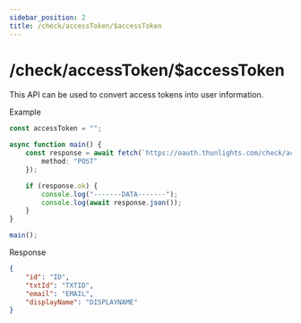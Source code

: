```yaml
---
sidebar_position: 2
title: /check/accessToken/$accessToken
---
```


# /check/accessToken/$accessToken

This API can be used to convert access tokens into user information.

Example

```ts
const accessToken = "";

async function main() {
	const response = await fetch(`https://oauth.thunlights.com/check/accessToken/${accessToken}`, {
		method: "POST"
	});

	if (response.ok) {
		console.log("-------DATA-------");
		console.log(await response.json());
	}
}

main();
```

Response

```json
{
	"id": "ID",
	"txtId": "TXTID",
	"email": "EMAIL",
	"displayName": "DISPLAYNAME"
}
```
